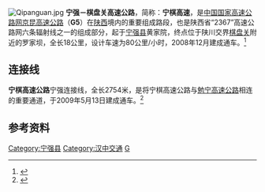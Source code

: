 {{中国高速公路信息框
| 编号 = G5
| 自定頭部 = 
| 名称 = 北京－昆明高速公路（宁强－棋盘关）
| 地圖 = 
| 路線簡稱 = 宁棋
| 最近通車日期 = 2008年12月
| 规划总里程 = 21
| 起點 = [[汉中市|汉中市]][[宁强县|宁强县]]党家梁
| 終點 = [[汉中市|汉中市]][[宁强县|宁强县]]罗家坝
| 出口處數 = 
| 服务区数 = 
}}
[[File:Qipanguan.jpg|thumb]]
'''宁强－棋盘关高速公路'''，简称：'''宁棋高速'''，是[[中国国家高速公路网|中国国家高速公路网]][[京昆高速公路|京昆高速公路]]（'''G5'''）在[[陕西|陕西]]境内的重要组成路段，也是陕西省“2367”高速公路网六条辐射线之一的组成部分，起于[[宁强县|宁强县]]黄家院，终点位于陕川交界[[棋盘关|棋盘关]]附近的罗家坝，全长18公里，设计车速为80公里/小时，2008年12月建成通车。<ref>{{cite web|url=http://www.crcc.cn/g282/s919/t5206.aspx|title=宁棋高速公路建成通车|work=中国铁建股份有限公司|publisher=|date=2008-12-23|accessdate=2012-03-28|deadurl=yes|archiveurl=https://web.archive.org/web/20160304103216/http://www.crcc.cn/g282/s919/t5206.aspx|archivedate=2016-03-04}}</ref>

== 连接线 ==
'''宁棋高速公路'''宁强连接线，全长2754米，是将宁棋高速公路与[[勉宁高速公路|勉宁高速公路]]相连的重要通道，于2009年5月13日建成通车。<ref>{{cite web|url=http://cd.qq.com/a/20090513/000866.htm|title=宁棋高速宁强引线建成通车|work=人民网|publisher=|date=2009-05-13|accessdate=2012-03-28}}</ref>

 
== 参考资料 ==
{{reflist}}
 

{{陕西高速公路}}
{{交通小作品}}

[[Category:宁强县|Category:宁强县]]
[[Category:汉中交通|Category:汉中交通]]
[[Category:陕西省高速公路|G]]